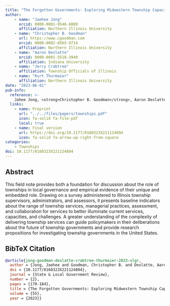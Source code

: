 ```yaml
---
title: "The Forgotten Governments: Exploring Midwestern Township Capacities and Functional Service Responsibilities"
author: 
    - name: "Jaehee Jong"
      orcid: 0000-0001-9546-6089
      affiliation: Northern Illinois University
    - name: "Christopher B. Goodman"
      url: https://www.cgoodman.com
      orcid: 0000-0002-8565-9714
      affiliation: Northern Illinois University
    - name: "Aaron Deslatte"
      orcid: 0000-0001-5518-3949
      affiliation: Indiana University
    - name: "Jerry Crabtree"
      affiliation: Township Officials of Illinois
    - name: "Kurt Thurmaier"
      affiliation: Northern Illinois University
date: "2023-06-01"
pub-info:
  reference: >-
    Jahee Jong, <strong>Christopher B. Goodman</strong>, Aaron Deslatte, Jerry Crabtree and Kurt Thurmaier. (2023). “The Forgotten Governments: Exploring Midwestern Township Capacities and Functional Service Responsibilities,” <em>State and Local Government Review</em> 55 (2): 170-184, doi: <a href="https://doi.org/10.1177/0160323X221124894" target="_blank" rel="noopener noreferrer"><code>10.1177/0160323X221124894</code></a>
  links:
    - name: Preprint
      url: "../../files/papers/townships.pdf"
      icon: fa-solid fa-file-pdf
      local: true
    - name: Final version
      url: https://doi.org/10.1177/0160323X221124894
      icon: fa-solid fa-arrow-up-right-from-square
categories:
    - Townships
doi: 10.1177/0160323X221124894    
---
```


## Abstract
This field note provides both a foundation for discussion about the role of townships in local governance and empirical evidence of their unique and embedded role. Drawing on a survey administered to Illinois township supervisors, administrators, and assessors, it presents baseline indicators about the range of township services, managerial practices, assessment, and collaboration for services to better illuminate current services, capacities, and challenges. A greater understanding of the complexity of delivering township services can guide policymakers in their deliberations about the future of township governments and provide research propositions for investigating township governments in the United States.

## BibTeX Citation
```bib
@article{jong-goodman-deslatte-crabtree-thurmaier-2023-slgr,
  author = {Jong, Jaehee and Goodman, Christopher B. and Deslatte, Aaron and Crabtree, Jerry and Thurmaier, Kurt M.},
  doi = {10.1177/0160323X221124894},
  journal = {State & Local Government Review},
  number = {2},
  pages = {170-184},
  title = {The Forgotten Governments: Exploring Midwestern Township Capacities and Functional Service Responsibilities},
  volume = {55},
  year = {2023}}
```
